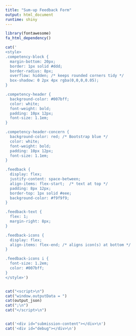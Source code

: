 ```yaml
---
title: "Sum-up Feedback Form"
output: html_document
runtime: shiny
---
```


```r
library(fontawesome)
fa_html_dependency()
```

```r
cat('
<style>
.competency-block {
  margin-bottom: 20px;
  border: 1px solid #ddd;
  border-radius: 8px;
  overflow: hidden; /* keeps rounded corners tidy */
  box-shadow: 0 2px 4px rgba(0,0,0,0.05);
}

.competency-header {
  background-color: #007bff;
  color: white;
  font-weight: bold;
  padding: 10px 12px;
  font-size: 1.1em;
}

.competency-header-concern {
  background-color: red; /* Bootstrap blue */
  color: white;
  font-weight: bold;
  padding: 10px 12px;
  font-size: 1.1em;
}

.feedback {
  display: flex;
  justify-content: space-between;
  align-items: flex-start;  /* text at top */
  padding: 8px 12px;
  border-top: 1px solid #eee;
  background-color: #f9f9f9;
}

.feedback-text {
  flex: 1;
  margin-right: 8px;
}

.feedback-icons {
  display: flex;
  align-items: flex-end; /* aligns icon(s) at bottom */
}

.feedback-icons i {
  font-size: 1.2em;
  color: #007bff;
}
</style>')


cat("<script>\n")
cat("window.outputData = ")
cat(output_json)
cat(";\n")
cat("</script>\n")


cat('<div id="submission-content"></div>\n')
cat('<div id="debug"></div>\n')

```
<script> 
window.addEventListener("DOMContentLoaded", function() { 
	// Get submissionId from URL 
	const urlParams = new URLSearchParams(window.location.search); 
	const submissionId = urlParams.get("id"); 
	
	// Flatten all feedback rows across topics 
	let allFeedback = []; 
	if (window.outputData && Array.isArray(window.outputData)) { 
		window.outputData.forEach(topic => { 
			if (topic.feedback && Array.isArray(topic.feedback)) { 
				topic.feedback.forEach(fb => { 
					fb._topic_domain = topic.topic_domain; 
					fb._topic_name = topic.topic_name; 
					allFeedback.push(fb); 
				}); 
			} 
		}); 
	} 
	
	// Filter feedback by submissionId 
	const submissionFeedback = allFeedback.filter( fb => String(fb.submissionid) === String(submissionId) ); 
	console.log(submissionFeedback);
	
	// Render grouped by competency 
	const contentDiv = document.getElementById("submission-content")||document.getElementById("section-submission-content"); 
	if (contentDiv) { 
		if (submissionFeedback.length > 0) { 
			const dateRef = submissionFeedback[0].datereferenced || "";
			const formattedDate = dateRef ? new Date(dateRef).toLocaleDateString("nl-NL") : ""; 
			//let html = `<h2>Submission ${submissionId}</h2> <p><strong>Datum:</strong> ${formattedDate}</p> <hr/>`; 
			let html = `<p>Op deze pagina ziet u de invulvelden uit de originele submissie, de competentie waarbij het was ingevuld, en indien beschikbaar, of het als sterk of verbeterpunt is opgemerkt. Als er zorgpunten zijn aangeduid, is de kop van de betreffende competentie(s) rood gekleurd.<br /><strong>Datum:</strong> ${formattedDate}</p> <hr/>`; 
			
			const byCompetency = {}; 
      
      submissionFeedback.forEach(fb => { 
        //const comp = fb.competency || "-- Feedback"; 
        const comp = (fb.competency == "NA") ? "-- Feedback" : fb.competency;
        const compId = (fb.competencyid == null || isNaN(fb.competencyid)) ? 9999 : fb.competencyid;

        if (!byCompetency[comp]) {
          byCompetency[comp] = { 
            id: compId, 
            feedback: [],
            zorgpunt: fb.zorgpunt,
            seen: new Set()
          }; 
        }
      
        if (fb.comment) {
          const type = fb.feedbacktype || "unknown";
          const key = (fb.comment.trim() + "|" + type).toLowerCase(); // safer dedupe
      
          if (!byCompetency[comp].seen.has(key)) {
            byCompetency[comp].seen.add(key);
            byCompetency[comp].feedback.push({
              comment: fb.comment.trim(),
              feedbacktype: type
            });
          }
        }
      });
      
      // Sort by competencyid
      const sortedCompetencies = Object.entries(byCompetency)
        .sort((a, b) => a[1].id - b[1].id);
      
     sortedCompetencies.forEach(([comp, data]) => {
     console.log(comp)
     console.log(data)
        // Competency header
        html += `<div class="competency-block">`;
        if(data.zorgpunt > 0) {
          html += `<div class="competency-header-concern">${comp}</div>`;
        }
        else {
          html += `<div class="competency-header">${comp}</div>`;
        }
        // Feedback items
        data.feedback.forEach(fb => {
          html += `<div class="feedback">`;
          html += `<span class="feedback-text">${fb.comment}</span>`;
          html += `<span class="feedback-icons">`;
      
          if (fb.feedbacktype === "sterk") {
            html += `<i class="fa fa-thumbs-up"></i>`;
          } else if (fb.feedbacktype === "verbeter") {
            html += `<i class="fa fa-hand-point-right"></i>`;
          }
      
          html += `</span>`;
          html += `</div>`;
        });
      
        html += `</div>`; // close competency-block
      });

			contentDiv.innerHTML = html; 
		} 
		else { 
			contentDiv.innerHTML = "<p><em>No feedback available for this submission.</em></p>"; 
		} 
	} 
}); 
</script>
